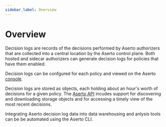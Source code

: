 ```yaml
---
sidebar_label: Overview
---
```


# Overview

Decision logs are records of the decisions performed by Aserto authorizers that are collected into a central location 
by the Aserto control plane. Both hosted and sidecar authorizers can generate decision logs for policies that have them
enabled.

Decision logs can be confgured for each policy and viewed on the Aserto [console](/docs/decision-logs-guide/console). 

Decision logs are stored as objects, each holding about an hour's worth of decisions for a given policy. The
[Aserto API](/docs/decision-logs-guide/api) incudes support for discovering and downloading storage objects and for 
accessing a timely view of the most recent decisions.

Integrating Aserto decision log data into data warehousing and anlysis tools can be be automated using the Aserto CLI.
